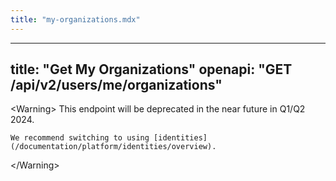 ```yaml
---
title: "my-organizations.mdx"
---
```


---
title: "Get My Organizations"
openapi: "GET /api/v2/users/me/organizations"
---

&lt;Warning&gt;
    This endpoint will be deprecated in the near future in Q1/Q2 2024.

    We recommend switching to using [identities](/documentation/platform/identities/overview).
&lt;/Warning&gt;